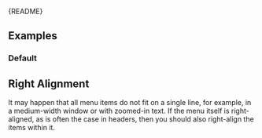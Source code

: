
<Meta of={PageMenuStories} />

<Markdown>{README}</Markdown>

## Examples

### Default

<Primary />

## Right Alignment

It may happen that all menu items do not fit on a single line, for example, in a medium-width window or with zoomed-in text.
If the menu itself is right-aligned, as is often the case in headers, then you should also right-align the items within it.

<Canvas of={PageMenuStories.AlignEnd} />
